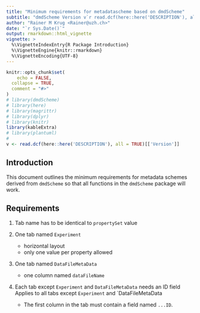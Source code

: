```yaml
---
title: "Minimum requirements for metadatascheme based on dmdScheme"
subtitle: "dmdScheme Version v`r read.dcf(here::here('DESCRIPTION'), all = TRUE)[['Version']]`"
author: "Rainer M Krug <Rainer@uzh.ch>"
date: "`r Sys.Date()`"
output: rmarkdown::html_vignette
vignette: >
  %\VignetteIndexEntry{R Package Introduction}
  %\VignetteEngine{knitr::rmarkdown}
  %\VignetteEncoding{UTF-8}
---
```


```r
knitr::opts_chunk$set(
	echo = FALSE,
  collapse = TRUE,
  comment = "#>"
)
# library(dmdScheme)
# library(here)
# library(magrittr)
# library(dplyr)
# library(knitr)
library(kableExtra)
# library(plantuml)
#
v <- read.dcf(here::here('DESCRIPTION'), all = TRUE)[['Version']]
```

## Introduction

This document outlines the minimum requirements for metadata schemes derived from `dmdScheme` so that all functions in the `dmdScheme` package will work.

## Requirements

1. Tab name has to be identical to `propertySet` value

2. One tab named `Experiment`   
    * horizontal layout
    * only one value per property allowed

3. One tab named `DataFileMetaData`  
    * one column named `dataFileName`

4. Each tab except `Experiment` and `DataFileMetaData` needs an ID field  
Applies to all tabs except `Experiment` and `DataFileMetaData

    * The first column in the tab must contain a field named `...ID`.


